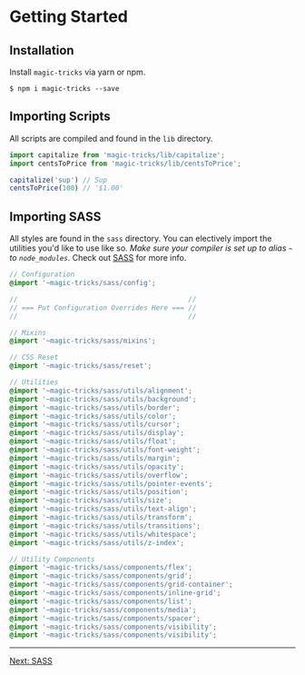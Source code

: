 # Getting Started

## Installation

Install `magic-tricks` via yarn or npm.


```terminal
$ npm i magic-tricks --save
```

## Importing Scripts

All scripts are compiled and found in the `lib` directory. 

```js
import capitalize from 'magic-tricks/lib/capitalize';
import centsToPrice from 'magic-tricks/lib/centsToPrice';

capitalize('sup') // Sup
centsToPrice(100) // '$1.00'
```

## Importing SASS

All styles are found in the `sass` directory. You can electively import the utilities you'd like to use like so. _Make sure your compiler is set up to alias `~` to `node_modules`_. Check out [SASS](/docs/sass) for more info.

```scss
// Configuration
@import '~magic-tricks/sass/config';

//                                          //
// === Put Configuration Overrides Here === //
//                                          //

// Mixins
@import '~magic-tricks/sass/mixins';

// CSS Reset
@import '~magic-tricks/sass/reset';

// Utilities
@import '~magic-tricks/sass/utils/alignment';
@import '~magic-tricks/sass/utils/background';
@import '~magic-tricks/sass/utils/border';
@import '~magic-tricks/sass/utils/color';
@import '~magic-tricks/sass/utils/cursor';
@import '~magic-tricks/sass/utils/display';
@import '~magic-tricks/sass/utils/float';
@import '~magic-tricks/sass/utils/font-weight';
@import '~magic-tricks/sass/utils/margin';
@import '~magic-tricks/sass/utils/opacity';
@import '~magic-tricks/sass/utils/overflow';
@import '~magic-tricks/sass/utils/pointer-events';
@import '~magic-tricks/sass/utils/position';
@import '~magic-tricks/sass/utils/size';
@import '~magic-tricks/sass/utils/text-align';
@import '~magic-tricks/sass/utils/transform';
@import '~magic-tricks/sass/utils/transitions';
@import '~magic-tricks/sass/utils/whitespace';
@import '~magic-tricks/sass/utils/z-index';

// Utility Components
@import '~magic-tricks/sass/components/flex';
@import '~magic-tricks/sass/components/grid';
@import '~magic-tricks/sass/components/grid-container';
@import '~magic-tricks/sass/components/inline-grid';
@import '~magic-tricks/sass/components/list';
@import '~magic-tricks/sass/components/media';
@import '~magic-tricks/sass/components/spacer';
@import '~magic-tricks/sass/components/visibility';
@import '~magic-tricks/sass/components/visibility';
```

----

<a
	href="/docs/sass"
	className="button--primary fw">
	Next: SASS
</a>